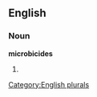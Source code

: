 
==English==

===Noun===
'''microbicides'''

# {{plural of|[[microbicide]]}}

[[Category:English plurals]]